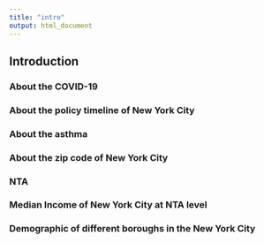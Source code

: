 ```yaml
---
title: "intro"
output: html_document
---
```


## Introduction


### About the COVID-19

### About the policy timeline of New York City

### About the asthma

### About the zip code of New York City

### NTA

### Median Income of New York City at NTA level

### Demographic of different boroughs in the New York City